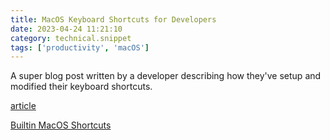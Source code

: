 ```yaml
---
title: MacOS Keyboard Shortcuts for Developers
date: 2023-04-24 11:21:10
category: technical.snippet
tags: ['productivity', 'macOS']
---
```


A super blog post written by a developer describing how they've setup and modified their keyboard
shortcuts.

[article](https://notes.alinpanaitiu.com/Keyboard%20tricks%20from%20a%20macOS%20app%20dev)

[Builtin MacOS Shortcuts](https://support.apple.com/en-us/HT201236#text)
